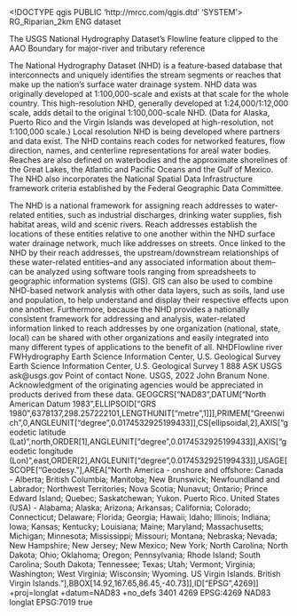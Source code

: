 <!DOCTYPE qgis PUBLIC 'http://mrcc.com/qgis.dtd' 'SYSTEM'>
<qgis version="3.44.0-Solothurn">
  <identifier>RG_Riparian_2km</identifier>
  <parentidentifier></parentidentifier>
  <language>ENG</language>
  <type>dataset</type>
  <title>National Hydrography Dataset - Flowline</title>
  <abstract>The USGS National Hydrography Dataset's Flowline feature clipped to the AAO Boundary for major-river and tributary reference

The National Hydrography Dataset (NHD) is a feature-based database that interconnects and uniquely identifies the stream segments or reaches that make up the nation's surface water drainage system. NHD data was originally developed at 1:100,000-scale and exists at that scale for the whole country. This high-resolution NHD, generally developed at 1:24,000/1:12,000 scale, adds detail to the original 1:100,000-scale NHD. (Data for Alaska, Puerto Rico and the Virgin Islands was developed at high-resolution, not 1:100,000 scale.) Local resolution NHD is being developed where partners and data exist. The NHD contains reach codes for networked features, flow direction, names, and centerline representations for areal water bodies. Reaches are also defined on waterbodies and the approximate shorelines of the Great Lakes, the Atlantic and Pacific Oceans and the Gulf of Mexico. The NHD also incorporates the National Spatial Data Infrastructure framework criteria established by the Federal Geographic Data Committee.

The NHD is a national framework for assigning reach addresses to water-related entities, such as industrial discharges, drinking water supplies, fish habitat areas, wild and scenic rivers. Reach addresses establish the locations of these entities relative to one another within the NHD surface water drainage network, much like addresses on streets. Once linked to the NHD by their reach addresses, the upstream/downstream relationships of these water-related entities--and any associated information about them--can be analyzed using software tools ranging from spreadsheets to geographic information systems (GIS). GIS can also be used to combine NHD-based network analysis with other data layers, such as soils, land use and population, to help understand and display their respective effects upon one another. Furthermore, because the NHD provides a nationally consistent framework for addressing and analysis, water-related information linked to reach addresses by one organization (national, state, local) can be shared with other organizations and easily integrated into many different types of applications to the benefit of all.</abstract>
  <keywords vocabulary="Search keys">
    <keyword>NHDFlowline river</keyword>
  </keywords>
  <keywords vocabulary="gmd:topicCategory">
    <keyword>FWHydrography</keyword>
  </keywords>
  <contact>
    <name>Earth Science Information Center, U.S. Geological Survey</name>
    <organization>Earth Science Information Center, U.S. Geological Survey</organization>
    <position></position>
    <voice>1 888 ASK USGS</voice>
    <fax></fax>
    <email>ask@usgs.gov</email>
    <role>Point of contact</role>
  </contact>
  <links>
    <link url="file://\\IGSKBTHIWS518\D\Workspace\v107\NHD_04_21_10_v1.07\NHD_File_Template_92107_04_21_10.gdb" name="File Geodatabase Feature Class" size="" mimeType="" type="Local Area Network" description="" format=""/>
  </links>
  <dates/>
  <fees></fees>
  <constraints type="Access">None.</constraints>
  <rights>USGS, 2022&#xd;
John Branum</rights>
  <rights>None. Acknowledgment of the originating agencies would be appreciated in products derived from these data.</rights>
  <encoding></encoding>
  <crs>
    <spatialrefsys nativeFormat="Wkt">
      <wkt>GEOGCRS["NAD83",DATUM["North American Datum 1983",ELLIPSOID["GRS 1980",6378137,298.257222101,LENGTHUNIT["metre",1]]],PRIMEM["Greenwich",0,ANGLEUNIT["degree",0.0174532925199433]],CS[ellipsoidal,2],AXIS["geodetic latitude (Lat)",north,ORDER[1],ANGLEUNIT["degree",0.0174532925199433]],AXIS["geodetic longitude (Lon)",east,ORDER[2],ANGLEUNIT["degree",0.0174532925199433]],USAGE[SCOPE["Geodesy."],AREA["North America - onshore and offshore: Canada - Alberta; British Columbia; Manitoba; New Brunswick; Newfoundland and Labrador; Northwest Territories; Nova Scotia; Nunavut; Ontario; Prince Edward Island; Quebec; Saskatchewan; Yukon. Puerto Rico. United States (USA) - Alabama; Alaska; Arizona; Arkansas; California; Colorado; Connecticut; Delaware; Florida; Georgia; Hawaii; Idaho; Illinois; Indiana; Iowa; Kansas; Kentucky; Louisiana; Maine; Maryland; Massachusetts; Michigan; Minnesota; Mississippi; Missouri; Montana; Nebraska; Nevada; New Hampshire; New Jersey; New Mexico; New York; North Carolina; North Dakota; Ohio; Oklahoma; Oregon; Pennsylvania; Rhode Island; South Carolina; South Dakota; Tennessee; Texas; Utah; Vermont; Virginia; Washington; West Virginia; Wisconsin; Wyoming. US Virgin Islands. British Virgin Islands."],BBOX[14.92,167.65,86.45,-40.73]],ID["EPSG",4269]]</wkt>
      <proj4>+proj=longlat +datum=NAD83 +no_defs</proj4>
      <srsid>3401</srsid>
      <srid>4269</srid>
      <authid>EPSG:4269</authid>
      <description>NAD83</description>
      <projectionacronym>longlat</projectionacronym>
      <ellipsoidacronym>EPSG:7019</ellipsoidacronym>
      <geographicflag>true</geographicflag>
    </spatialrefsys>
  </crs>
  <extent>
    <spatial minx="-110.58392999999999518" crs="EPSG:4269" dimensions="2" maxy="38.06502799999999809" maxz="0" miny="30.06779399999999924" maxx="-101.11490799999999979" minz="0"/>
  </extent>
</qgis>
